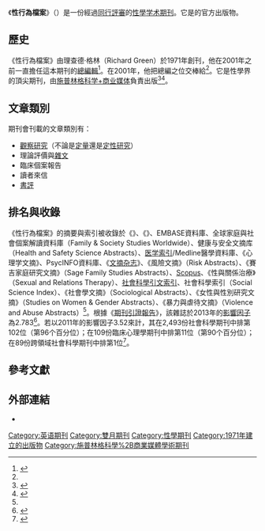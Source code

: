 {{Infobox journal
| title = 性行為檔案
| native_title =Archives of Sexual Behavior
| cover = 
| language = 英语
| editor = {{link-en|肯尼斯·J·扎克|Kenneth J. Zucker}}
| discipline = 临床精神病学
| caption = 
| former_name = 
| abbreviation = Arch. Sex. Behav.
| publisher = [[施普林格科学+商业媒体|施普林格科学+商业媒体]]
| country = 
| frequency = 雙月刊
| history = 1971年至今
| openaccess = 混合
| license = 
| impact = 3.458
| impact-year = 2019
| website = https://link.springer.com/journal/10508
| link1 = https://link.springer.com/journal/volumesAndIssues/10508
| link1-name = 線上存檔
| OCLC = 1183760
| JSTOR = 
| LCCN = 71648996
| CODEN = ASXBA
| ISSN = 0004-0002
| eISSN = 1573-2800
}}
《'''性行為檔案'''》（{{lang-en|''Archives of Sexual Behavior''}}）是一份經過[[同行評審|同行評審]]的[[性學|性學]][[学术期刊|学术期刊]]。它是{{link-en|国际性研究学会|International Academy of Sex Research}}的官方出版物。

== 歷史 ==
《性行為檔案》由理查德·格林（Richard Green）於1971年創刊，他在2001年之前一直擔任這本期刊的[[總編輯|總編輯]]<ref name=springer>{{Citation |title=Editorial Board |work=Archives of Sexual Behavior |year=2008 |url=https://www.springer.com/public+health/journal/10508?detailsPage=editorialBoard |accessdate=2013-06-03 |archive-date=2008-10-05 |archive-url=https://web.archive.org/web/20081005052340/http://www.springer.com/public+health/journal/10508?detailsPage=editorialBoard |dead-url=no }}</ref>。在2001年，他把總編之位交棒給{{link-en|肯尼斯·J·扎克|Kenneth J. Zucker}}<ref name =springer/>。它是性學界的頂尖期刊，由[[施普林格科学+商业媒体|施普林格科学+商业媒体]]負責出版<ref name=Springer>{{Citation |title=Home page |work=Archives of Sexual Behavior |year=2008 |url=https://www.springer.com/public+health/journal/10508 |accessdate=2013-06-03 |archive-date=2008-02-03 |archive-url=https://web.archive.org/web/20080203184255/http://www.springer.com/public+health/journal/10508 |dead-url=no }}</ref><ref name='NYT'>{{cite news |first=Daniel |last=Bergner |title=What Do Women Want? |date=2009-01-22 |publisher=New York Times |url=https://www.nytimes.com/2009/01/25/magazine/25desire-t.html?_r=2& |work=New York Times Magazine |pages=MM26 |accessdate=2013-06-03 |archive-date=2021-02-27 |archive-url=https://web.archive.org/web/20210227230250/http://www.nytimes.com/2009/01/25/magazine/25desire-t.html?_r=2& |dead-url=no }}</ref>。

== 文章類別 ==
期刊會刊載的文章類別有：
* [[觀察研究|觀察研究]]（不論是[[定量研究|定量]]還是[[質性研究|定性研究]]）
* 理論評價與[[随笔|雜文]]
* 臨床個案報告
* 讀者來信
* [[書評|書評]]

== 排名與收錄 ==
《性行為檔案》的摘要與索引被收錄於《{{link-en|生物學文摘|Biological Abstracts}}》、《{{link-en|現期期刊目次|Current Contents}}》、EMBASE資料庫、全球家庭與社會個案解讀資料庫（Family & Society Studies Worldwide）、健康与安全文摘库（Health and Safety Science Abstracts）、[[医学索引|医学索引]]/Medline醫學資料庫、《心理学文摘》、PsycINFO資料庫、《[[文摘杂志|文摘杂志]]》、《風險文摘》（Risk Abstracts）、《賽吉家庭研究文摘》（Sage Family Studies Abstracts）、[[Scopus|Scopus]]、《性與關係治療》（Sexual and Relations Therapy）、[[社會科學引文索引|社會科學引文索引]]、社會科學索引（Social Science Index）、《社會學文摘》（Sociological Abstracts）、《女性與性別研究文摘》（Studies on Women & Gender Abstracts）、《暴力與虐待文摘》（Violence and Abuse Abstracts）<ref name=Springer/>。根據《[[期刊引證報告|期刊引證報告]]》，該雜誌於2013年的[[影響因子|影響因子]]為2.783<ref name=WoS>{{cite book |year=2014 |chapter=Archives of Sexual Behavior|title=2013 Journal Citation Reports |publisher=[[汤森路透|Thomson Reuters]] |edition=Science |series=Web of Science }}</ref>。若以2011年的影響因子3.52來計，其在2,493份社會科學期刊中排第102位（第96个百分位）；在109份臨床心理學期刊中排第11位（第90个百分位）；在89份跨領域社會科學期刊中排第1位<ref name=editorial>{{Citation |title=The Impact factor: Just the facts |journal=Archives of Sexual Behavior |volume=42 |issue=4 |pages=511–514 |year=2013 |url=https://link.springer.com/content/pdf/10.1007%2Fs10508-013-0105-1.pdf |accessdate=2014-06-03 |doi=10.1007/s10508-013-0105-1 |pmid=23546889 |last1=Zucker |first1=Kenneth J. |archive-date=2018-07-25 |archive-url=https://web.archive.org/web/20180725202715/https://link.springer.com/content/pdf/10.1007%2Fs10508-013-0105-1.pdf |dead-url=no }}</ref>。

== 參考文獻 ==
{{reflist}}

== 外部連結 ==
{{Portal|性}}
* {{Official website|https://link.springer.com/journal/10508}}

[[Category:英语期刊|Category:英语期刊]]
[[Category:雙月期刊|Category:雙月期刊]]
[[Category:性學期刊|Category:性學期刊]]
[[Category:1971年建立的出版物|Category:1971年建立的出版物]]
[[Category:施普林格科學%2B商業媒體學術期刊|Category:施普林格科學%2B商業媒體學術期刊]]